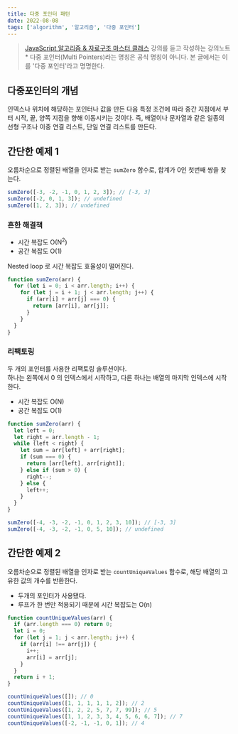 ```yaml
---
title: 다중 포인터 패턴
date: 2022-08-08
tags: ['algorithm', '알고리즘', '다중 포인터']
---
```


> [JavaScript 알고리즘 & 자료구조 마스터 클래스](https://www.udemy.com/course/best-javascript-data-structures/) 강의를 듣고 작성하는 강의노트  
> \* 다중 포인터(Multi Pointers)라는 명칭은 공식 명칭이 아니다. 본 글에서는 이를 '다중 포인터'라고 명명한다.

## 다중포인터의 개념

인덱스나 위치에 해당하는 포인터나 값을 만든 다음 특정 조건에 따라 중간 지점에서 부터 시작, 끝, 양쪽 지점을 향해 이동시키는 것이다.
즉, 배열이나 문자열과 같은 일종의 선형 구조나 이중 연결 리스트, 단일 연결 리스트를 만든다.

## 간단한 예제 1

오름차순으로 정렬된 배열을 인자로 받는 `sumZero` 함수로, 합계가 0인 첫번째 쌍을 찾는다.

```js
sumZero([-3, -2, -1, 0, 1, 2, 3]); // [-3, 3]
sumZero([-2, 0, 1, 3]); // undefined
sumZero([1, 2, 3]); // undefined
```

### 흔한 해결책

- 시간 복잡도 O(N<sup>2</sup>)
- 공간 복잡도 O(1)

Nested loop 로 시간 복잡도 효율성이 떨어진다.

```js
function sumZero(arr) {
  for (let i = 0; i < arr.length; i++) {
    for (let j = i + 1; j < arr.length; j++) {
      if (arr[i] + arr[j] === 0) {
        return [arr[i], arr[j]];
      }
    }
  }
}
```

### 리팩토링

두 개의 포인터를 사용한 리팩토링 솔루션이다.  
하나는 왼쪽에서 0 의 인덱스에서 시작하고, 다른 하나는 배열의 마지막 인덱스에 시작한다.

- 시간 복잡도 O(N)
- 공간 복잡도 O(1)

```js
function sumZero(arr) {
  let left = 0;
  let right = arr.length - 1;
  while (left < right) {
    let sum = arr[left] + arr[right];
    if (sum === 0) {
      return [arr[left], arr[right]];
    } else if (sum > 0) {
      right--;
    } else {
      left++;
    }
  }
}

sumZero([-4, -3, -2, -1, 0, 1, 2, 3, 10]); // [-3, 3]
sumZero([-4, -3, -2, -1, 0, 5, 10]); // undefined
```

## 간단한 예제 2

오름차순으로 정렬된 배열을 인자로 받는 `countUniqueValues` 함수로, 해당 배열의 고유한 값의 개수를 반환한다.

- 두개의 포인터가 사용됐다.
- 루프가 한 번만 적용되기 때문에 시간 복잡도는 O(n)

```js
function countUniqueValues(arr) {
  if (arr.length === 0) return 0;
  let i = 0;
  for (let j = 1; j < arr.length; j++) {
    if (arr[i] !== arr[j]) {
      i++;
      arr[i] = arr[j];
    }
  }
  return i + 1;
}
```

```js
countUniqueValues([]); // 0
countUniqueValues([1, 1, 1, 1, 1, 2]); // 2
countUniqueValues([1, 2, 2, 5, 7, 7, 99]); // 5
countUniqueValues([1, 1, 2, 3, 3, 4, 5, 6, 6, 7]); // 7
countUniqueValues([-2, -1, -1, 0, 1]); // 4
```
